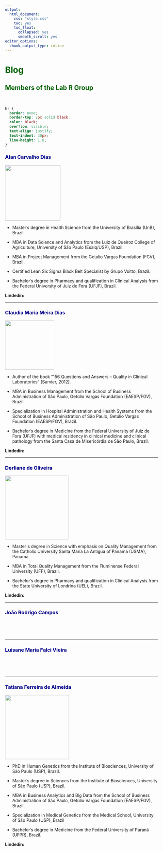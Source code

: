 ---
output: 
  html_document:
    css: "style.css"
    toc: yes
    toc_float:
      collapsed: yes
      smooth_scroll: yes
editor_options: 
  chunk_output_type: inline
---

# [**Blog**]{style="color:darkgreen"}

## [**Members of the Lab R Group**]{style="color:darkgreen"}

<br>

```{css, echo=FALSE}
hr {
  border: none;
  border-top: 2px solid black;
  color: black;
  overflow: visible;
  text-align: justify;
  text-indent: 30px;
  line-height: 1.8;
}
```

### [**Alan Carvalho Dias**]{style="color:darkblue"}

![](imagens/Alan.png){width="182"}

-   Master's degree in Health Science from the University of Brasília (UnB), Brazil.

-   MBA in Data Science and Analytics from the Luiz de Queiroz College of Agriculture, University of São Paulo (Esalq/USP), Brazil.

-   MBA in Project Management from the Getulio Vargas Foundation (FGV), Brazil.

-   Certified Lean Six Sigma Black Belt Specialist by Grupo Voitto, Brazil.

-   Bachelor's degree in Pharmacy and qualification in Clinical Analysis from the Federal University of Juiz de Fora (UFJF), Brazil.

**Lindedin:** <a href="https://www.linkedin.com/in/alancarvalhodias/"><i class="fab fa-linkedin fa-2x"></i></a>

------------------------------------------------------------------------

### [**Claudia Maria Meira Dias**]{style="color:darkblue"}

![](imagens/Claudia.png){width="162"}

-   Author of the book "156 Questions and Answers -- Quality in Clinical Laboratories" (Sarvier, 2012).

-   MBA in Business Management from the School of Business Administration of São Paulo, Getúlio Vargas Foundation (EAESP/FGV), Brazil.

-   Specialization in Hospital Administration and Health Systems from the School of Business Administration of São Paulo, Getúlio Vargas Foundation (EAESP/FGV), Brazil.

-   Bachelor's degree in Medicine from the Federal University of Juiz de Fora (UFJF) with medical residency in clinical medicine and clinical pathology from the Santa Casa de Misericórdia de São Paulo, Brazil.

**Lindedin:** <a href="https://www.linkedin.com/in/draclaudiameira/"><i class="fab fa-linkedin fa-2x"></i></a>

------------------------------------------------------------------------

### [**Derliane de Oliveira**]{style="color:darkblue"}

![](imagens/Derliane.png){width="209"}

-   Master´s degree in Science with emphasis on Quality Management from the Catholic University Santa María La Antigua of Panama (USMA), Panama.

-   MBA in Total Quality Management from the Fluminense Federal University (UFF), Brazil.

-   Bachelor's degree in Pharmacy and qualification in Clinical Analysis from the State University of Londrina (UEL), Brazil.

**Lindedin:** <a href="https://www.linkedin.com/in/derlianedeoliveira/"><i class="fab fa-linkedin fa-2x"></i></a>

------------------------------------------------------------------------

### [**João Rodrigo Campos**]{style="color:darkblue"}

<br>

<br>

------------------------------------------------------------------------

### [**Luisane Maria Falci Vieira**]{style="color:darkblue"}

<br>

<br>

------------------------------------------------------------------------

### [**Tatiana Ferreira de Almeida**]{style="color:darkblue"}

![](imagens/Tatiana.jpeg){width="211"}

-   PhD in Human Genetics from the Institute of Biosciences, University of São Paulo (USP), Brazil.

-   Master's degree in Sciences from the Institute of Biosciences, University of São Paulo (USP), Brazil.

-   MBA in Business Analytics and Big Data from the School of Business Administration of São Paulo, Getúlio Vargas Foundation (EAESP/FGV), Brazil.

-   Specialization in Medical Genetics from the Medical School, University of São Paulo (USP), Brazil

-   Bachelor's degree in Medicine from the Federal University of Paraná (UFPR), Brazil.

**Lindedin:** <a href="https://www.linkedin.com/in/tatiana-almeida-24a55530/"><i class="fab fa-linkedin fa-2x"></i></a>

<br>

<br>

<br>

<br>

<br>

<br>

<br>

<br>

<br>
